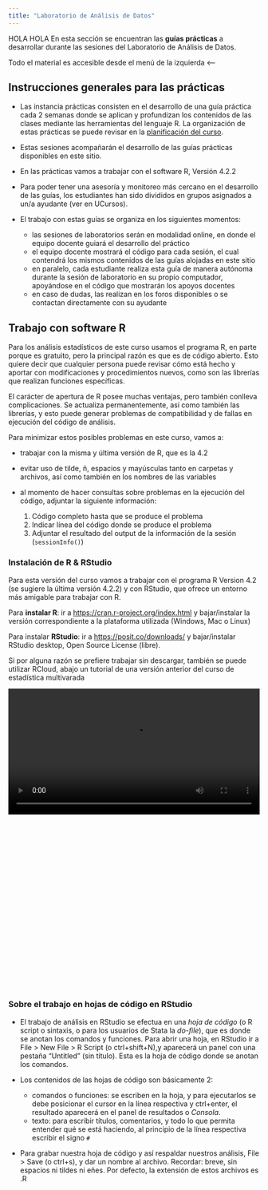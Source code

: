 ```yaml
---
title: "Laboratorio de Análisis de Datos"
---
```


HOLA HOLA 
En esta sección se encuentran las **guías prácticas** a desarrollar durante las sesiones del Laboratorio de Análisis de Datos.

Todo el material es accesible desde el menú de la izquierda <--

## Instrucciones generales para las prácticas

- Las instancia prácticas consisten en el desarrollo de una guía práctica cada 2 semanas donde se aplican y profundizan los contenidos de las clases mediante las herramientas del lenguaje R. La organización de estas prácticas se puede revisar en la [planificación del curso](/schedule).

- Estas sesiones acompañarán el desarrollo de las guías prácticas disponibles en este sitio.

- En las prácticas vamos a trabajar con el software R, Versión 4.2.2 

- Para poder tener una asesoría y monitoreo más cercano en el desarrollo de las guías, los estudiantes han sido divididos en grupos asignados a un/a ayudante (ver en UCursos).

- El trabajo con estas guías se organiza en los siguientes momentos:

    + las sesiones de laboratorios serán en modalidad online, en donde el equipo docente guiará el desarrollo del práctico
    + el equipo docente mostrará el código para cada sesión, el cual contendrá los mismos contenidos de las guías alojadas en este sitio
    + en paralelo, cada estudiante realiza esta guía de manera autónoma durante la sesión de laboratorio en su propio computador, apoyándose en el código que mostrarán los apoyos docentes
    + en caso de dudas, las realizan en los foros disponibles o se contactan directamente con su ayudante

## Trabajo con software R

Para los análisis estadísticos de este curso usamos el programa R, en parte porque es gratuito, pero la principal razón es que es de código abierto. Esto quiere decir que cualquier persona puede revisar cómo está hecho y aportar con modificaciones y procedimientos nuevos, como son las librerías que realizan funciones específicas.

El carácter de apertura de R posee muchas ventajas, pero también conlleva complicaciones. Se actualiza permanentemente, así como también las librerías, y esto puede generar problemas de compatibilidad y de fallas en ejecución del código de análisis.

Para minimizar estos posibles problemas en este curso, vamos a:

- trabajar con la misma y última versión de R, que es la 4.2
- evitar uso de tilde, ñ, espacios y mayúsculas tanto en carpetas y archivos, así como también en los nombres de las variables
- al momento de hacer consultas sobre problemas en la ejecución del código, adjuntar la siguiente información:

  1. Código completo hasta que se produce el problema
  2. Indicar línea del código donde se produce el problema
  3. Adjuntar el resultado del output de la información de la sesión (`sessionInfo()`)

### Instalación de R & RStudio {#installR}

Para esta versión del curso vamos a trabajar con el programa R Version 4.2 (se sugiere la última versión 4.2.2) y con RStudio, que ofrece un entorno más amigable para trabajar con R.

Para **instalar R**: ir a [https://cran.r-project.org/index.html](https://cran.r-project.org/index.html) y bajar/instalar la versión correspondiente a la plataforma utilizada (Windows, Mac o Linux)

Para instalar **RStudio**: ir a [https://posit.co/downloads/](https://posit.co/downloads/) y bajar/instalar RStudio desktop, Open Source License (libre).


Si por alguna razón se prefiere trabajar sin descargar, también se puede utilizar RCloud, abajo un tutorial de una versión anterior del curso de estadística multivarada

<div style="width: 100%; height: 600px; overflow: hidden;">
<video  style="width: 100%;" controls>
<source src="https://www.dropbox.com/s/6nqm99dqnjvtmry/rcloud.mp4?raw=1" type="video/mp4">
</video>
</div>


### Sobre el trabajo en hojas de código en RStudio {#codigoR}

- El trabajo de análisis en RStudio se efectua en una _hoja de código_ (o R script o sintaxis, o para los usuarios de Stata la _do-file_), que es donde se anotan los comandos y funciones. Para abrir una hoja, en RStudio ir a File > New File > R Script (o ctrl+shift+N),y aparecerá un panel con una pestaña "Untitled" (sin título). Esta es la hoja de código donde se anotan los comandos.

- Los contenidos de las hojas de código son básicamente 2:

  - comandos o funciones: se escriben en la hoja, y para ejecutarlos se debe posicionar el cursor en la línea respectiva y ctrl+enter, el resultado aparecerá en el panel de resultados o _Consola_.
  - texto: para escribir títulos, comentarios, y todo lo que permita entender qué se está haciendo, al principio de la línea respectiva escribir el signo `#`

- Para grabar nuestra hoja de código y así respaldar nuestros análisis, File > Save (o ctrl+s), y dar un nombre al archivo. Recordar: breve, sin espacios ni tildes ni eñes. Por defecto, la extensión de estos archivos es .R


